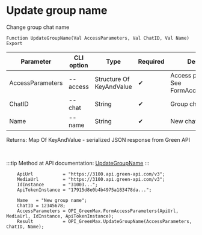 ﻿---
sidebar_position: 3
description: Update group name and other functions to work with Green Max in the Open Integration Package, a free open-source integration library for 1C:Enterprise 8, OneScript and CLI
keywords: [1C, 1С, 1С:Enterprise, 1С:Enterprise 8.3, API, Integration, Services, Exchange, OneScript, CLI, Green Max]
---


# Update group name
 Change group chat name



`Function UpdateGroupName(Val AccessParameters, Val ChatID, Val Name) Export`

  | Parameter | CLI option | Type | Required | Description |
  |-|-|-|-|-|
  | AccessParameters | --access | Structure Of KeyAndValue | &#x2714; | Access parameters. See FormAccessParameters |
  | ChatID | --chat | String | &#x2714; | Group chat ID |
  | Name | --name | String | &#x2714; | New chat name |

  
  Returns:  Map Of KeyAndValue - serialized JSON response from Green API

<br/>

:::tip
Method at API documentation: [UpdateGroupName](https://green-api.com/v3/docs/api/groups/UpdateGroupName/)
:::
<br/>


```bsl title="1C:Enterprise/OneScript code example"
    ApiUrl           = "https://3100.api.green-api.com/v3";
    MediaUrl         = "https://3100.api.green-api.com/v3";
    IdInstance       = "31003...";
    ApiTokenInstance = "17915d8e0b4b4975a183478da...";

    Name   = "New group name";
    ChatID = 12345678;
    AccessParameters = OPI_GreenMax.FormAccessParameters(ApiUrl, MediaUrl, IdInstance, ApiTokenInstance);
    Result           = OPI_GreenMax.UpdateGroupName(AccessParameters, ChatID, Name);
```
 




